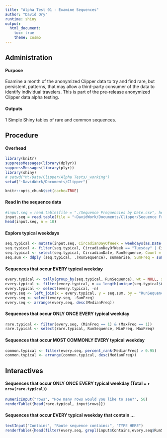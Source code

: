 ```yaml
---
title: "Alpha Test 01 - Examine Sequences"
author: "David Ory"
runtime: shiny
output:
  html_document:
    toc: true
    theme: cosmo
---
```


## Administration

#### Purpose
Examine a month of the anonymized Clipper data to try and find rare, but persistent, patterns, that may allow a third-party consumer of the data to identify individual travelers.  This is part of the pre-release anonymized Clipper data alpha testing.

#### Outputs
1 Simple Shiny tables of rare and common sequences.

## Procedure

#### Overhead
```r
library(knitr)
suppressMessages(library(dplyr))
suppressMessages(library(plyr))
library(shiny)
# setwd("M:/Data/Clipper/Alpha Tests/_working")
setwd("~DavidWork/Documents/Clipper")
```

```r
knitr::opts_chunk$set(cache=TRUE)
```

#### Read in the sequence data
```r
#input.seq = read.table(file = "./Sequence Frequencies by Date.csv", header = TRUE, sep = ",", stringsAsFactors = FALSE)
input.seq = read.table(file = "~DavidWork/Documents/Clipper/Sequence Frequencies by Date.csv", header = TRUE, sep = ",", stringsAsFactors = FALSE)
head(input.seq, n = 10)
```

#### Explore typical weekdays
```r
seq.typical <- mutate(input.seq, CircadianDayOfWeek = weekdays(as.Date(input.seq$CircadianDate)))
seq.typical <- filter(seq.typical, CircadianDayOfWeek == "Tuesday" | CircadianDayOfWeek == "Wednesday" |CircadianDayOfWeek == "Thursday")
seq.typical <- select(seq.typical, CircadianDate, RunSequence, Count = n)
seq.sum <- ddply (seq.typical, .(RunSequence), summarise, SumFreq = sum(Count), MedianFreq = median(Count), MinFreq = min(Count), MaxFreq = max(Count))

```

#### Sequences that occur EVERY typical weekday
```r
every.typical <- tally(group_by(seq.typical, RunSequence), wt = NULL, sort = TRUE)
every.typical <- filter(every.typical, n == length(unique(seq.typical$CircadianDate)))
every.typical <- select(every.typical, -n)
every.seq <- left_join(x = every.typical, y = seq.sum, by = "RunSequence")
every.seq <- select(every.seq, -SumFreq)
every.seq <- arrange(every.seq, desc(MedianFreq))
```

#### Sequences that occur ONLY ONCE EVERY typical weekday
```r
rare.typical <- filter(every.seq, (MinFreq == 1) & (MaxFreq == 1))
rare.typical <- select(rare.typical, RunSequence, MinFreq, MaxFreq)
```

#### Sequences that occur MOST COMMONLY EVERY typical weekday
```r
common.typical <- filter(every.seq, percent_rank(MedianFreq) > 0.95)
common.typical <- arrange(common.typical, desc(MedianFreq))
```

## Interactives

#### Sequences that occur ONLY ONCE EVERY typical weekday (Total = `r nrow(rare.typical) `)
```r
numericInput("rows", "How many rows would you like to see?", 50)
renderTable({head(rare.typical, input$rows)})
```

#### Sequences that occur EVERY typical weekday that contain ...
```r
textInput("Contains", "Route sequence contains:", "TYPE HERE")
renderTable({head(filter(every.seq, grepl(input$Contains,every.seq$RunSequence)), 50)})
```

